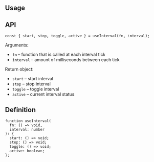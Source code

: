 

## Usage

<Demo data={HooksDemos.useIntervalDemo} />

## API

```tsx
const { start, stop, toggle, active } = useInterval(fn, interval);
```

Arguments:

- `fn` – function that is called at each interval tick
- `interval` – amount of milliseconds between each tick

Return object:

- `start` – start interval
- `stop` – stop interval
- `toggle` – toggle interval
- `active` – current interval status

## Definition

```tsx
function useInterval(
  fn: () => void,
  interval: number
): {
  start: () => void;
  stop: () => void;
  toggle: () => void;
  active: boolean;
};
```
